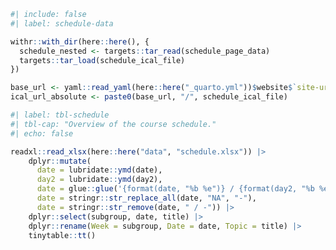 ```r
#| include: false
#| label: schedule-data

withr::with_dir(here::here(), {
  schedule_nested <- targets::tar_read(schedule_page_data)
  targets::tar_load(schedule_ical_file)
})

base_url <- yaml::read_yaml(here::here("_quarto.yml"))$website$`site-url`
ical_url_absolute <- paste0(base_url, "/", schedule_ical_file)
```

```r
#| label: tbl-schedule
#| tbl-cap: "Overview of the course schedule."
#| echo: false

readxl::read_xlsx(here::here("data", "schedule.xlsx")) |>
    dplyr::mutate(
      date = lubridate::ymd(date),
      day2 = lubridate::ymd(day2),
      date = glue::glue('{format(date, "%b %e")} / {format(day2, "%b %e")}'),
      date = stringr::str_replace_all(date, "NA", "-"),
      date = stringr::str_remove(date, " / -")) |>
    dplyr::select(subgroup, date, title) |>
    dplyr::rename(Week = subgroup, Date = date, Topic = title) |>
    tinytable::tt()

```
